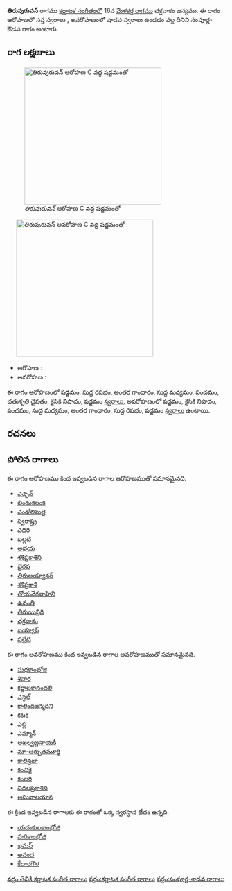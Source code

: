 {{Infobox ragam
	| name          	=  తిరువురువన్
	| synonym	    	= 
	| mela          	= 
	| chakra        	= 
	| janaka        	= 
	| type          	= సంపూర్ణ-శాడవ
	| arohanam      	= {{svaraC|S|R1|G3|M1|P|D2|N2|S'}} 
	| avarohanam    	= {{svaraC|S'|N2|P|M1|G3|R1|S}}
	| jeeva         	=
	| chhaya        	=
	| nyasa         	=
	| vishesha      	= 
	| equivalent  		= 
}}
{{కర్ణాటక సంగీత రాగాలు}}
''' తిరువురువన్''' రాగము [[కర్ణాటక సంగీతం]]లో 16వ [[మేళకర్త రాగము]] చక్రవాకం జన్యము.  ఈ రాగం ఆరోహణలో సప్త స్వరాలు , అవరోహణంలో షాడవ స్వరాలు ఉండడం వల్ల దీనిని సంపూర్ణ-ఔడవ రాగం అంటారు.


==రాగ లక్షణాలు==
[[Image:tiruuruvan_ar_kb2wiki.png|thumb|right|316px|'' తిరువురువన్'' ఆరోహణ C వద్ద షడ్జమంతో]]
	[[Image:tiruuruvan_av_kb2wiki.png|thumb|right|316px|'' తిరువురువన్'' అవరోహణ C వద్ద షడ్జమంతో]]

* ఆరోహణ : {{svaraC|S|R1|G3|M1|P|D2|N2|S'}} 
* అవరోహణ : {{svaraC|S'|N2|P|M1|G3|R1|S}}

ఈ రాగం ఆరోహణంలో షడ్జమం, సుద్ద  రిషభం, అంతర గాంధారం, సుద్ద మధ్యమం, పంచమం, చతుశృతి దైవతం, కైసికి నిషాదం, షడ్జమం [[స్వరాలు]], అవరోహణంలో షడ్జమం, కైసికి నిషాదం, పంచమం, సుద్ద మధ్యమం, అంతర గాంధారం, సుద్ద  రిషభం, షడ్జమం [[స్వరాలు]] ఉంటాయి.

==రచనలు==



==పోలిన రాగాలు==
ఈ రాగం ఆరోహణము కింద ఇవ్వబడిన రాగాల ఆరోహణముతో సమానమైనది.
* [[ఎచ్చన్]]
* [[ బిందుకలంక]]
* [[ఎండోలిమలై]]
* [[స్వరాష్త్ర]]
* [[ఎదిరి]]
* [[బల్లటి]]
* [[అభయ]]
* [[శశిప్రకాశిని]]
* [[భైరవ]]
* [[తిరుఅయ్యానర్]]
* [[శశిప్రకాశి]]
* [[తోయవేగవాహిని]]
* [[ఉవంతి]]
* [[తిరుయిన్దిరి]]
* [[చక్రవాకం]]
* [[ ఐయ్యాన్]]
* [[పల్లేటి]]

ఈ రాగం అవరోహణము కింద ఇవ్వబడిన రాగాల అవరోహణముతో సమానమైనది.
* [[సుధకాంభోజి]]
* [[ శివార]]
* [[కర్ణాటకానందలి]]
* [[ఎన్గల్]]
* [[కాలిందజన్మదిని]]
* [[కటక]]
* [[ఎల్లి]]
* [[ఎమ్మాన్]]
* [[అజల్వణ్ణనాయకీ]]
* [[మా-ఆర్పుతమూర్తి]]
* [[కాలిన్దజా]]
* [[కంచికై]]
* [[కంజరి]]
* [[నిదలప్రకాశిని]]
* [[అసువాలయాన]]

ఈ క్రింద ఇవ్వబడిన రాగాలకు ఈ రాగంతో ఒక్క స్వరస్థాన భేదం ఉన్నది.
* [[యదుకులకాంభోజి]]
* [[హరికాంభోజి]]
* [[ఖమస్]]
* [[ఆనంద]]
* [[కేదారగౌళ]]



[[వర్గం:తెవికి కర్ణాటక సంగీత రాగాలు]]
[[వర్గం:కర్ణాటక సంగీత రాగాలు]]
[[వర్గం:సంపూర్ణ-శాడవ రాగాలు]]